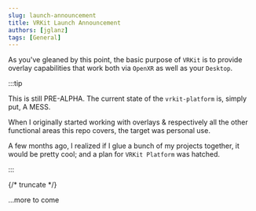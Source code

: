 ```yaml
---
slug: launch-announcement
title: VRKit Launch Announcement
authors: [jglanz]
tags: [General]
---
```


As you've gleaned by this point, the basic purpose of `VRKit`
is to provide overlay capabilities that work both via `OpenXR`
as well as your `Desktop`.

:::tip

This is still PRE-ALPHA.  The current state of the `vrkit-platform` is, simply put, A MESS.

When I originally started working with overlays & respectively all the other functional areas this repo covers, the target was personal use.

A few months ago, I realized if I glue a bunch of my projects together,
it would be pretty cool; and a plan for `VRKit Platform` was hatched.

:::

{/* truncate */}

...more to come